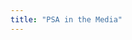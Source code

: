 ```yaml
---
title: "PSA in the Media"
---
```


<!--

* [title of the news article](https://news.org/title) - Science (2022-03-31)
* [title2](https) - News of the World (2022-01-12)
-->
